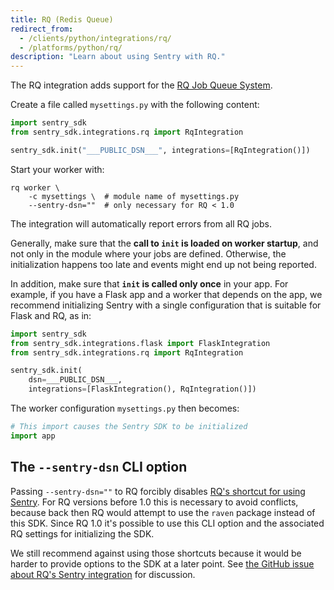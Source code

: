 ```yaml
---
title: RQ (Redis Queue)
redirect_from:
  - /clients/python/integrations/rq/
  - /platforms/python/rq/
description: "Learn about using Sentry with RQ."
---
```


The RQ integration adds support for the [RQ Job Queue System](https://python-rq.org/).

Create a file called `mysettings.py` with the following content:

```python {filename:mysettings.py}
import sentry_sdk
from sentry_sdk.integrations.rq import RqIntegration

sentry_sdk.init("___PUBLIC_DSN___", integrations=[RqIntegration()])
```

Start your worker with:

```shell
rq worker \
    -c mysettings \  # module name of mysettings.py
    --sentry-dsn=""  # only necessary for RQ < 1.0
```

The integration will automatically report errors from all RQ jobs.

Generally, make sure that the **call to `init` is loaded on worker startup**, and not only in the module where your jobs are defined. Otherwise, the initialization happens too late and events might end up not being reported.

In addition, make sure that **`init` is called only once** in your app. For example, if you have a Flask app and a worker that depends on the app, we recommend initializing Sentry with a single configuration that is suitable for Flask and RQ, as in:

```python {filename:app.py}
import sentry_sdk
from sentry_sdk.integrations.flask import FlaskIntegration
from sentry_sdk.integrations.rq import RqIntegration

sentry_sdk.init(
    dsn=___PUBLIC_DSN___,
    integrations=[FlaskIntegration(), RqIntegration()])
```

The worker configuration `mysettings.py` then becomes:

```python {filename:mysettings.py}
# This import causes the Sentry SDK to be initialized
import app
```

## The `--sentry-dsn` CLI option

Passing `--sentry-dsn=""` to RQ forcibly disables [RQ's shortcut for using Sentry](https://python-rq.org/patterns/sentry/). For RQ versions before 1.0 this is necessary to avoid conflicts, because back then RQ would attempt to use the `raven` package instead of this SDK. Since RQ 1.0 it's possible to use this CLI option and the associated RQ settings for initializing the SDK.

We still recommend against using those shortcuts because it would be harder to provide options to the SDK at a later point. See [the GitHub issue about RQ's Sentry integration](https://github.com/rq/rq/issues/1003) for discussion.
